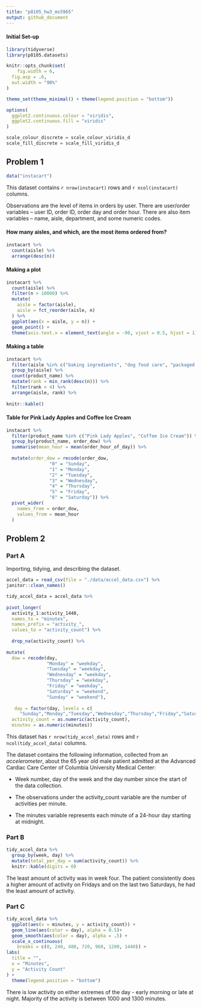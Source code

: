 ```yaml
---
title: "p8105_hw3_ms5965"
output: github_document
---
```


#### Initial Set-up

```r
library(tidyverse)
library(p8105.datasets)

knitr::opts_chunk$set(
	fig.width = 6, 
  fig.asp = .6,
  out.width = "90%"
)

theme_set(theme_minimal() + theme(legend.position = "bottom"))

options(
  ggplot2.continuous.colour = "viridis",
  ggplot2.continuous.fill = "viridis"
)

scale_colour_discrete = scale_colour_viridis_d
scale_fill_discrete = scale_fill_viridis_d
```


## Problem 1 

```r
data("instacart")
```

This dataset contains `r nrow(instacart)` rows and `r ncol(instacart)` columns.

Observations are the level of items in orders by user. There are user/order variables -- user ID, order ID, order day and order hour. There are also item variables -- name, aisle, department, and some numeric codes. 


#### How many aisles, and which, are the most items ordered from?

```r
instacart %>% 
  count(aisle) %>% 
  arrange(desc(n))
```

#### Making a plot 

```r
instacart %>% 
  count(aisle) %>% 
  filter(n > 10000) %>% 
  mutate(
    aisle = factor(aisle),
    aisle = fct_reorder(aisle, n)
  ) %>% 
  ggplot(aes(x = aisle, y = n)) + 
  geom_point() + 
  theme(axis.text.x = element_text(angle = -90, vjust = 0.5, hjust = 1))
```

#### Making a table

```r
instacart %>% 
  filter(aisle %in% c("baking ingredients", "dog food care", "packaged vegetables fruits")) %>% 
  group_by(aisle) %>% 
  count(product_name) %>% 
  mutate(rank = min_rank(desc(n))) %>% 
  filter(rank < 4) %>% 
  arrange(aisle, rank) %>% 
  
knitr::kable()
```

#### Table for Pink Lady Apples and Coffee Ice Cream

```r
instacart %>% 
  filter(product_name %in% c("Pink Lady Apples", "Coffee Ice Cream")) %>% 
  group_by(product_name, order_dow) %>% 
  summarise(mean_hour = mean(order_hour_of_day)) %>% 
  
  mutate(order_dow = recode(order_dow,
                "0" = "Sunday", 
                "1" = "Monday",
                "2" = "Tuesday",
                "3" = "Wednesday",
                "4" = "Thursday",
                "5" = "Friday",
                "6" = "Saturday")) %>% 
  pivot_wider(
    names_from = order_dow,
    values_from = mean_hour
  )
```

## Problem 2

### Part A

Importing, tidying, and describing the dataset. 

```r
accel_data = read_csv(file = "./data/accel_data.csv") %>% 
janitor::clean_names() 

tidy_accel_data = accel_data %>% 
  
pivot_longer(
  activity_1:activity_1440,
  names_to = "minutes",
  names_prefix = "activity_",
  values_to = "activity_count") %>% 
  
  drop_na(activity_count) %>% 
  
mutate(
  dow = recode(day,
               "Monday" = "weekday",
               "Tuesday" = "weekday",
               "Wednesday" = "weekday",
               "Thursday" = "weekday",
               "Friday" = "weekday",
               "Saturday" = "weekend",
               "Sunday" = "weekend"),
 
   day = factor(day, levels = c(
     "Sunday","Monday","Tuesday","Wednesday","Thursday","Friday","Saturday")),
  activity_count = as.numeric(activity_count),
  minutes = as.numeric(minutes))
```

This dataset has `r nrow(tidy_accel_data)` rows and `r ncol(tidy_accel_data)` columns. 

The dataset contains the following information, collected from an _accelerometer_, about the 65 year old male patient admitted at the Advanced Cardiac Care Center of Columbia University Medical Center:

*   Week number, day of the week and the day number since the start of the data collection. 

*   The observations under the activity_count variable are the number of activities per minute. 

*   The minutes variable represents each minute of a 24-hour day starting at midnight. 

### Part B

```r
tidy_accel_data %>% 
  group_by(week, day) %>% 
  mutate(total_per_day = sum(activity_count)) %>% 
  knitr::kable(digits = 0)  
```

The least amount of activity was in week four. The patient consistently does a higher amount of activity on Fridays and on the last two Saturdays, he had the least amount of activity. 

### Part C

```r
tidy_accel_data %>%
  ggplot(aes(x = minutes, y = activity_count)) +
  geom_line(aes(color = day), alpha = 0.5)+
  geom_smooth(aes(color = day), alpha = .5) + 
  scale_x_continuous(
    breaks = c(0, 240, 480, 720, 960, 1200, 1440)) +
labs(
  title = "",
  x = "Minutes",
  y = "Activity Count"
) + 
  theme(legend.position = "bottom") 
```

There is low activity on either extremes of the day - early morning or late at night. Majority of the activity is between 1000 and 1300 minutes. 

